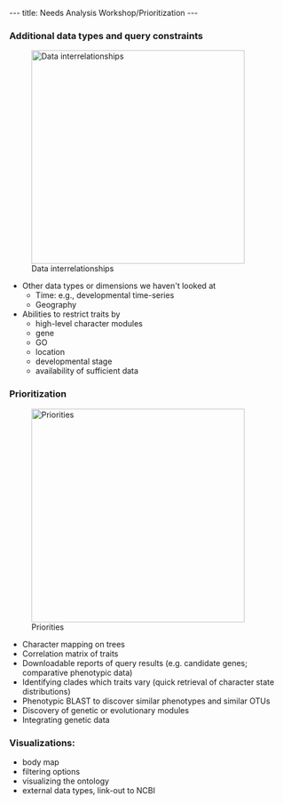 ---
title: Needs Analysis Workshop/Prioritization
---

===Additional data types and query constraints===
[[Image:Day2-dataintegration.whiteboard.JPG|thumb|right|384px|Data interrelationships]]
* Other data types or dimensions we haven't looked at
** Time: e.g., developmental time-series
** Geography
* Abilities to restrict traits by
**  high-level character modules
** gene
** GO
** location
** developmental stage
** availability of sufficient data

===Prioritization===
[[Image:Day2-prioritization.whiteboard.JPG|thumb|right|384px|Priorities]]
* Character mapping on trees
* Correlation matrix of traits
* Downloadable reports of query results (e.g. candidate genes; comparative phenotypic data)
* Identifying clades which traits vary (quick retrieval of character state distributions)
* Phenotypic BLAST to discover similar phenotypes and similar OTUs
* Discovery of genetic or evolutionary modules
* Integrating genetic data

===Visualizations:===
* body map
* filtering options
* visualizing the ontology
* external data types, link-out to NCBI